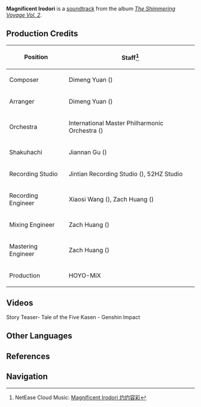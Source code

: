 {{Soundtrack Infobox
|title          =
|image          = The Shimmering Voyage Vol 2.png
|album          = The Shimmering Voyage Vol. 2
|disc           = 3
|number         = 43
|featured       =
|featured2      =
|featured3      =
|featured_disc  =
|featured_disc2 =
|featured_disc3 =
|youtube_id     = Ltsfmj2m_QM
|spotify_id     = 3PKQtVx7mH8M6fLEzlH25o
|played_in      = Event
|during         = Animated cutscenes in ''[[Hues of the Violet Garden]]''
|domain         =
|previous       = Evergreen Cypress
|next           = Breaking Point
}}
'''Magnificent Irodori''' is a [[soundtrack]] from the album ''[[The Shimmering Voyage Vol. 2]]''.

==Production Credits==
{| class="wikitable" style="text-align:left; height:0.5em"
! Position
! Staff<ref>NetEase Cloud Music: [https://music.163.com/#/song?id=1973622683 Magnificent Irodori 灼灼容彩]</ref>
|-
! Composer
| Dimeng Yuan ({{zh|苑迪萌 }})
|-
! Arranger
| Dimeng Yuan ({{zh|苑迪萌 }})
|-
! Orchestra
| International Master Philharmonic Orchestra ({{zh|国际首席爱乐乐团}})
|-
! Shakuhachi
| Jiannan Gu ({{zh|顾剑楠}})
|-
! Recording Studio
| Jintian Recording Studio ({{zh|金田录音棚}}), 52HZ Studio
|-
! Recording Engineer
| Xiaosi Wang ({{zh|王小四}}), Zach Huang ({{zh|黄巍}})
|-
! Mixing Engineer
| Zach Huang ({{zh|黄巍}})
|-
! Mastering Engineer
| Zach Huang ({{zh|黄巍}})
|-
! Production
| HOYO-MiX
|}

==Videos==
<gallery>
Story Teaser- Tale of the Five Kasen - Genshin Impact
</gallery>
<!--
==Trivia==
-->
==Other Languages==
{{Other Languages
|en      = Magnificent Irodori
|zhs     = 灼灼容彩
|zhs_rm  = Zhuózhuó Róngcǎi
|zhs_tl   = 
|ja      = 光華容彩
|ja_rm   = Kouka Sugata no Irodori{{Assumed}}
|ja_tl   = 
|tr      = 
|tr_tl   = 
|it      = 
|it_tl   = 
}}

==References==
{{Reflist}}

==Navigation==
{{Soundtrack Navbox|The Shimmering Voyage}}